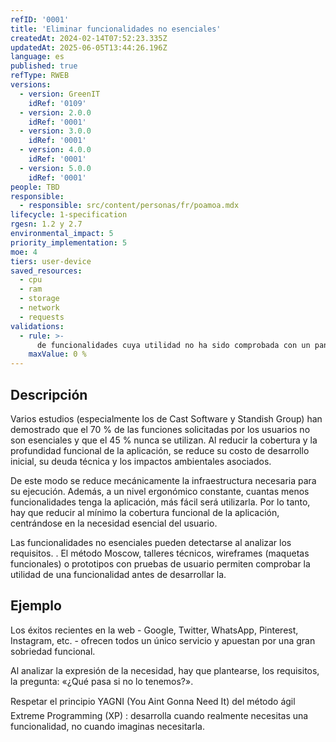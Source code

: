 ```yaml
---
refID: '0001'
title: 'Eliminar funcionalidades no esenciales'
createdAt: 2024-02-14T07:52:23.335Z
updatedAt: 2025-06-05T13:44:26.196Z
language: es
published: true
refType: RWEB
versions:
  - version: GreenIT
    idRef: '0109'
  - version: 2.0.0
    idRef: '0001'
  - version: 3.0.0
    idRef: '0001'
  - version: 4.0.0
    idRef: '0001'
  - version: 5.0.0
    idRef: '0001'
people: TBD
responsible:
  - responsible: src/content/personas/fr/poamoa.mdx
lifecycle: 1-specification
rgesn: 1.2 y 2.7
environmental_impact: 5
priority_implementation: 5
moe: 4
tiers: user-device
saved_resources:
  - cpu
  - ram
  - storage
  - network
  - requests
validations:
  - rule: >-
      de funcionalidades cuya utilidad no ha sido comprobada con un panel de usuarios antes del desarrollo
    maxValue: 0 %
---
```


## Descripción
Varios estudios (especialmente los de Cast Software y Standish Group) han demostrado que el 70 % de las funciones solicitadas por los usuarios no son esenciales y que el 45 % nunca se utilizan. Al reducir la cobertura y la profundidad funcional de la aplicación, se reduce su costo de desarrollo inicial, su deuda técnica y los impactos ambientales asociados. 

De este modo se reduce mecánicamente la infraestructura necesaria para su ejecución. Además, a un nivel ergonómico constante, cuantas menos funcionalidades tenga la aplicación, más fácil será utilizarla. Por lo tanto, hay que reducir al mínimo la cobertura funcional de la aplicación, centrándose en la necesidad esencial del usuario.

Las funcionalidades no esenciales pueden detectarse al analizar los requisitos.
. El método Moscow, talleres técnicos, wireframes (maquetas funcionales) o prototipos con pruebas de usuario permiten comprobar la utilidad de una funcionalidad antes de desarrollar la. 


## Ejemplo
Los éxitos recientes en la web - Google, Twitter, WhatsApp, Pinterest, Instagram, etc. - ofrecen todos un único servicio y apuestan por una gran sobriedad funcional.

Al analizar la expresión de la necesidad, hay que plantearse, los requisitos, la pregunta: «¿Qué pasa si no lo tenemos?».

Respetar el principio YAGNI (You Aint Gonna Need It) del método ágil
  Extreme Programming (XP) : desarrolla cuando realmente necesitas una funcionalidad, no cuando imaginas necesitarla.


